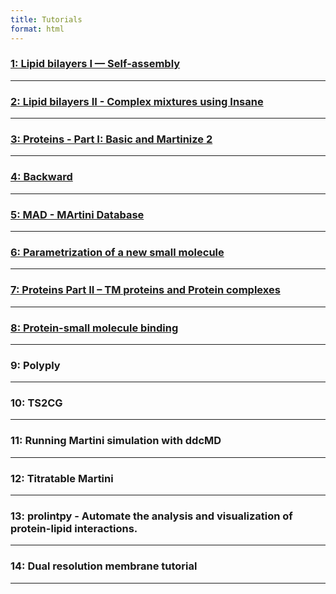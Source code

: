 ```yaml
---
title: Tutorials
format: html
---
```

### [1: Lipid bilayers I — Self-assembly](LipidsI.qmd)
<hr>

<!-- A PDF version of this tutorial is available [here](http://cgmartini.nl/images/stories/workshop2021/tutorials/tutorial_1/Lipid_bilayers_I_lpara_mnmelo.docx.pdf).

In case of issues, please contact [lpborgesaraujo@tecnico.ulisboa.pt](lpborgesaraujo@tecnico.ulisboa.pt) or [m.n.melo@itqb.unl.pt](m.n.melo@itqb.unl.pt) -->

### [2: Lipid bilayers II - Complex mixtures using Insane](LipidsII.qmd)
<hr>

<!-- A PDF version of this tutorial is available [here](http://cgmartini.nl/images/stories/workshop2021/tutorials/tutorial_1/Lipid_bilayers_II_lpara_mnmelo.docx.pdf).

In case of issues, please contact [lpborgesaraujo@tecnico.ulisboa.pt](lpborgesaraujo@tecnico.ulisboa.pt) or [m.n.melo@itqb.unl.pt](m.n.melo@itqb.unl.pt) -->

### [3: Proteins - Part I: Basic and Martinize 2]()
<hr>

<!-- A PDF version of this tutorial is available [here](http://cgmartini.nl/images/stories/workshop2021/tutorials/tutorial_2/tutorial_3_protein_part1.pdf). The files required for this tutorial (including worked files) can be downloaded from [here](http://cgmartini.nl/images/stories/workshop2021/tutorials/tutorial_2/tutorial_protein_part1.zip).

In case of issues, please contact [thallmair@fias.uni-frankfurt.de](thallmair@fias.uni-frankfurt.de) or [paulo.telles-de-souza@ibcp.fr](paulo.telles-de-souza@ibcp.fr)

(if you just landed here, we recommend you follow the [tutorial about lipid bilayers first](#lipid-bilayers-i-—-self-assembly)) -->

### [4: Backward]()
<hr>

<!-- Consult tutorial [here](http://cgmartini.nl/index.php/2021-martini-online-workshop/tutorials/566-4-backward).

In case of issues, please contact [t.a.wassenaar@rug.nl](t.a.wassenaar@rug.nl). -->


### [5: MAD - MArtini Database]()
<hr>

<!-- Unlike the other tutorials, this one is a demonstration on how to use the MAD server. You can watch it [here](https://youtu.be/fcaSbsaBCLY). -->

### [6: Parametrization of a new small molecule]()
<hr>

<!-- In case of issues, please contact [alessandri@uchicago.edu](alessandri@uchicago.edu).

This tutorial is available for download [here](http://cgmartini.nl/images/stories/workshop2021/tutorials/tutorial_7/M3tutorials--parameterizing-a-new-small-molecule.pdf). Required files and worked examples can be downloaded [here](http://cgmartini.nl/images/stories/workshop2021/tutorials/tutorial_7/files-m3-newsm.zip), and files for Bartender can be obtained [here](http://cgmartini.nl/images/stories/workshop2021/tutorials/tutorial_7/files-m3-bartender.zip). -->

### [7: Proteins Part II – TM proteins and Protein complexes]()
<hr>

<!-- A PDF version of this tutorial is available [here](http://cgmartini.nl/images/stories/workshop2021/tutorials/tutorial_6/tutorial_7_protein_part2.pdf).  The files required for this tutorial (including worked files) can be downloaded from [here](http://cgmartini.nl/images/stories/workshop2021/tutorials/tutorial_6/tutorial_proteins_part2.zip).

In case of issues, please contact [paulo.telles-de-souza@ibcp.fr](paulo.telles-de-souza@ibcp.fr).

(if you just landed here, we recommend you follow the tutorials about Lipid bilayers, [Part I](#lipid-bilayers-i-—-self-assembly) and [Part II](#lipid-bilayers-ii---complex-mixtures-using-insane), and also the [Proteins Part I](#proteins---part-i-basic-and-martinize-2) first) -->

### [8: Protein-small molecule binding]()
<hr>

<!-- In case of issues, please contact [paulo.telles-de-souza@ibcp.fr](paulo.telles-de-souza@ibcp.fr).

A PDF version of this tutorial is available [here](http://cgmartini.nl/images/stories/workshop2021/tutorials/tutorial_4/tutorial_protein_small_molecule_binding.pdf). The files required for this tutorial can be downloaded from [here](http://cgmartini.nl/images/stories/workshop2021/tutorials/tutorial_4/tutorial_small_molecule-protein_binding.zip). -->

### 9: Polyply
<hr>

<!-- Consult tutorial [here](http://cgmartini.nl/index.php/2021-martini-online-workshop/tutorials/559-8-polyply).

In case of issues, please contact [f.grunewald@rug.nl](f.grunewald@rug.nl). -->

### 10: TS2CG
<hr>

<!-- Note: A PDF version of this tutorial is available [here](http://cgmartini.nl/images/stories/workshop2021/tutorials/tutorial_9/TS2CG%20tut.pdf).

In case of issues, please contact [w.pezeshkian@rug.nl](w.pezeshkian@rug.nl) or [m.konig@rug.nl](m.konig@rug.nl) -->

### 11: Running Martini simulation with ddcMD
<hr>

<!-- Note: Input data for this tutorial can be downloaded [here](http://cgmartini.nl/images/stories/workshop2021/tutorials/tutorial_10/ddcMD-Martini-tautorial.tar.gz). A PDF version of this tutorial is available [here](http://cgmartini.nl/images/stories/workshop2021/tutorials/tutorial_10/ddcMD%20martini%20tutorials-v2.pdf).

In case of issues, please contact [ingolfsson1@llnl.gov](ingolfsson1@llnl.gov)

(if you just landed here, we recommend you follow the [tutorial about lipid bilayers first](#lipid-bilayers-i-—-self-assembly)) -->

### 12: Titratable Martini
<hr>

<!-- This tutorial is available for download [here](http://cgmartini.nl/images/stories/workshop2021/tutorials/tutorial_11/titratable_tutorial.pdf), and the required files can be downloaded [here](http://cgmartini.nl/images/stories/workshop2021/tutorials/tutorial_11/titratable_martini_tutorial_files.zip).

Tutorial written by Selim Sami and Fabian Grünewald. In case of issues, please contact [s.sami@rug.nl](s.sami@rug.nl) or [f.grunewald@rug.nl](f.grunewald@rug.nl) -->

### 13: prolintpy - Automate the analysis and visualization of protein-lipid interactions.
<hr>

<!-- A (outdated) pdf version of this tutorial can be downloaded [here](http://cgmartini.nl/images/stories/workshop2021/tutorials/tutorial_12/prolintpy_TielemanLab.pdf)!

In case of issues, please contact [besian.sejdiu@stjude.org](besian.sejdiu@stjude.org) or [tieleman@ucalgary.ca](tieleman@ucalgary.ca) -->

### 14: Dual resolution membrane tutorial
<hr>

<!-- A pdf version of this tutorial can be downloaded [here](http://cgmartini.nl/images/stories/workshop2021/tutorials/tutorial_13/Dual%20resolution%20membrane%20tutorial.pdf), and the required files are available [here](http://cgmartini.nl/images/stories/workshop2021/tutorials/tutorial_13/vs_membrane_tutorial.zip).

In case of issues, please contact [y.liu@rug.nl](y.liu@rug.nl) -->
